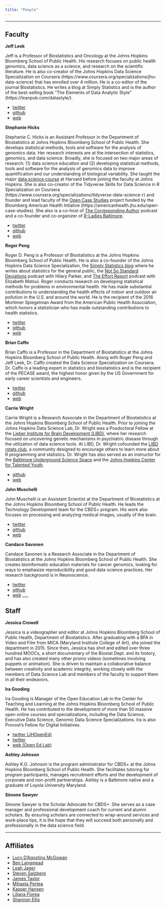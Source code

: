 ```yaml
---
title: "People"
---
```


___
## Faculty


__Jeff Leek__ 

Jeff is a Professor of Biostatistics and Oncology at the Johns Hopkins Bloomberg School of Public Health. His research focuses on public health genomics, data science as a science, and research on the scientific literature.  He is also co-creator of the Johns Hopkins Data Science Specialization on Coursera (https://www.coursera.org/specializations/jhu-data-science) that has enrolled over 4 million. He is a co-editor of the journal Biostatistics. He writes a blog at Simply Statistics and is the author of the best-selling book "The Elements of Data Analytic Style" (https://leanpub.com/datastyle/).


* [twitter](https://twitter.com/jtleek)
* [github](https://github.com/jtleek)
* [web](http://jtleek.com/)

__Stephanie Hicks__

Stephanie C. Hicks is an Assistant Professor in the Department of Biostatistics at Johns Hopkins Bloomberg School of Public Health. She develops statistical methods, tools and software for the analysis of genomics data. Her research interests are at the intersection of statistics, genomics, and data science. Broadly, she is focused on two major areas of research: (1) data science education and (2) developing statistical methods, tools and software for the analysis of genomics data to improve quantification and our understanding of biological variability. She taught the major [data science course](http://datasciencelabs.github.io/) at Harvard before joining the faculty at Johns Hopkins. She is also co-creator of the Tidyverse Skills for Data Science in R Specialization on Coursera (https://www.coursera.org/specializations/tidyverse-data-science-r) and founder and lead faculty of the [Open Case Studies](https://www.opencasestudies.org) project funded by the Bloomberg American Health Intiative (https://americanhealth.jhu.edu/open-case-studies). She also is a co-host of [The Corresponding Author](https://twitter.com/CorrespondAuth) podcast and a co-founder and co-organizer of [R-Ladies Baltimore](https://rladies-baltimore.github.io). 

* [twitter](https://twitter.com/stephaniehicks) 
* [github](https://github.com/stephaniehicks)
* [web](http://www.stephaniehicks.com/)


__Roger Peng__ 


Roger D. Peng is a Professor of Biostatistics at the Johns Hopkins Bloomberg School of Public Health. He is also a co-founder of the Johns Hopkins Data Science Specialization, the [Simply Statistics blog](http://simplystatistics.org/) where he writes about statistics for the general public, the [Not So Standard Deviations](http://www.nssdeviations.com) podcast with Hilary Parker, and [The Effort Report](http://effortreport.libsyn.com/) podcast with Elizabeth Matsui. Roger conducts research on developing statistical methods for problems in environmental health. He has made substantial contributions to understanding the health effects of indoor and outdoor air pollution in the U.S. and around the world. He is the recipient of the 2016 Mortimer Spiegelman Award from the American Public Health Association, which honors a statistician who has made outstanding contributions to health statistics.


* [twitter](https://twitter.com/rdpeng) 
* [github](https://github.com/rdpeng)  
* [web](http://www.biostat.jhsph.edu/~rpeng/)


 __Brian Caffo__ 
 
Brian Caffo is a Professor in the Department of Biostatistics at the Johns Hopkins Bloomberg School of Public Health. Along with Roger Peng and Jeff Leek, Dr. Caffo created the Data Science Specialization on Coursera. Dr. Caffo is a leading expert in statistics and biostatistics and is the recipient of the PECASE award, the highest honor given by the US Government for early career scientists and engineers.


* [twitter](https://twitter.com/bcaffo) 
* [github](https://github.com/bcaffo) 
* [web](http://www.bcaffo.com)


__Carrie Wright__

Carrie Wright is a Research Associate in the Department of Biostatistics at the Johns Hopkins Bloomberg School of Public Health. Prior to joining the Johns Hopkins Data Science Lab, Dr. Wright was a Posdoctoral Fellow at the [Lieber Institute for Brain Development (LIBD)](https://www.libd.org/), where her research focused on uncovering genetic mechanisms in psychiatric disease through the utilization of data science tools. At LIBD, Dr. Wright cofounded the [LIBD rstats club](http://research.libd.org/rstatsclub/), a community designed to encourage others to learn more about R programming and statistics. Dr. Wright has also served as an instructor for the [Baltimore Underground Science Space](http://www.bugssonline.org/) and the [Johns Hopkins Center for Talented Youth](https://cty.jhu.edu/).

* [github](https://github.com/carriewright11) 
* [web](https://carriewright11.github.io)

__John Muschelli__

John Muschelli is an Assistant Scientist at the Department of Biostatistics at the Johns Hopkins Bloomberg School of Public Health. He leads the Technology Development team for the CBDS+ program. His work also focuses on processing and analyzing medical images, usually of the brain.

* [twitter](https://twitter.com/strictlystat)
* [github](https://github.com/muschellij2)
* [web](https://johnmuschelli.com/)

__Candace Savonen__

Candace Savonen is a Research Associate in the Department of Biostatistics at the Johns Hopkins Bloomberg School of Public Health. She creates bioinformatic education materials for cancer genomics, looking for ways to emphasize reproducibility and good data science practices. Her research background is in Neuroscience. 

* [twitter](https://twitter.com/cansavvy)
* [github](https://github.com/cansavvy)
* [web](cansavvy.com)
___

## Staff

__Jessica Crowell__

Jessica is a videographer and editor at Johns Hopkins Bloomberg School of Public Health, Department of Biostatistics.  After graduating with a BFA in Video and Film from MICA (Maryland Institute College of Art), she joined the department in 2015. Since then, Jessica has shot and edited over three hundred MOOCs, a short documentary of the Biostat Dept. and its history, and has also created many other promo videos (sometimes involving puppets or animation). She is driven to maintain a collaborative balance between creativity and academic integrity, working closely with the members of Data Science Lab and members of the faculty to support them in all their endeavors.


__Ira Gooding__

Ira Gooding is Manager of the Open Education Lab in the Center for Teaching and Learning at the Johns Hopkins Bloomberg School of Public Health. He has contributed to the development of more than 50 massive open online courses and specializations, including the Data Science, Executive Data Science, Genomic Data Science Specializations. Ira is also Provost’s Fellow for Digital Initiatives. 

* [twitter (JHOpenEd)](https://twitter.com/JHOpenEdLab)
* [twitter](https://twitter.com/IraGooding)
* [web (Open Ed Lab)](http://www.jhsph.edu/offices-and-services/center-for-teaching-and-learning/our-services/open-education-lab/)


__Ashley Johnson__

Ashley K.G. Johnson is the program administrator for CBDS+ at the Johns Hopkins Bloomberg School of Public Health. She facilitates tutoring for program participants, manages recruitment efforts and the development of corporate and non-profit partnerships. Ashley is a Baltimore native and a graduate of Loyola University Maryland.

__Simone Sawyer__

Simone Sawyer is the Scholar Advocate for CBDS+. She serves as a case manager and professional development coach for current and alumni scholars. By ensuring scholars are connected to wrap-around services and work-place tips, it is the hope that they will succeed both personally and professionally in the data science field.

___

## Affiliates


* [Lucy D'Agostino McGowan](https://www.lucymcgowan.com)
* [Ben Langmead](http://www.langmead-lab.org/)
* [Leah Jager](http://www.jhsph.edu/faculty/directory/profile/2909/leah-r-jager)
* [Steven Salzberg](https://salzberg-lab.org/)
* [James Taylor](http://taylorlab.org/)
* [Mihaela Pertea](http://ccb.jhu.edu/people/mpertea/)
* [Kasper Hansen](http://www.hansenlab.org/)
* [Liliana Florea](http://florealab.org/)
* [Shannon Ellis](http://www.shanellis.com/)



